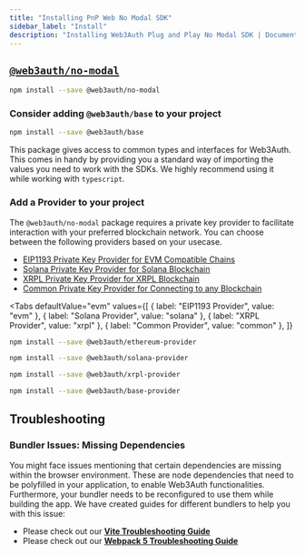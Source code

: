 ```yaml
---
title: "Installing PnP Web No Modal SDK"
sidebar_label: "Install"
description: "Installing Web3Auth Plug and Play No Modal SDK | Documentation - Web3Auth"
---
```



## [`@web3auth/no-modal`](https://npmjs.com/package/@web3auth/no-modal)

```bash npm2yarn
npm install --save @web3auth/no-modal
```

### Consider adding `@web3auth/base` to your project

```bash npm2yarn
npm install --save @web3auth/base
```

This package gives access to common types and interfaces for Web3Auth. This comes in handy by
providing you a standard way of importing the values you need to work with the SDKs. We highly
recommend using it while working with `typescript`.

### Add a Provider to your project

The `@web3auth/no-modal` package requires a private key provider to facilitate interaction with your
preferred blockchain network. You can choose between the following providers based on your usecase.

- [EIP1193 Private Key Provider for EVM Compatible Chains](/sdk/pnp/web/providers/evm)
- [Solana Private Key Provider for Solana Blockchain](/sdk/pnp/web/providers/solana)
- [XRPL Private Key Provider for XRPL Blockchain](/sdk/pnp/web/providers/xrpl)
- [Common Private Key Provider for Connecting to any Blockchain](/sdk/pnp/web/providers/common)

<Tabs
  defaultValue="evm"
  values={[
    { label: "EIP1193 Provider", value: "evm" },
    { label: "Solana Provider", value: "solana" },
    { label: "XRPL Provider", value: "xrpl" },
    { label: "Common Provider", value: "common" },
  ]}
>

<TabItem value="evm">

```bash npm2yarn
npm install --save @web3auth/ethereum-provider
```

</TabItem>

<TabItem value="solana">

```bash npm2yarn
npm install --save @web3auth/solana-provider
```

</TabItem>

<TabItem value="xrpl">

```bash npm2yarn
npm install --save @web3auth/xrpl-provider
```

</TabItem>

<TabItem value="common">

```bash npm2yarn
npm install --save @web3auth/base-provider
```

</TabItem>

</Tabs>

## Troubleshooting

### Bundler Issues: Missing Dependencies

You might face issues mentioning that certain dependencies are missing within the browser
environment. These are node dependencies that need to be polyfilled in your application, to enable
Web3Auth functionalities. Furthermore, your bundler needs to be reconfigured to use them while
building the app. We have created guides for different bundlers to help you with this issue:

- Please check out our **[Vite Troubleshooting Guide](/troubleshooting/vite-issues)**
- Please check out our **[Webpack 5 Troubleshooting Guide](/troubleshooting/webpack-issues)**
